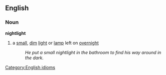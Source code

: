 ==English==
===Noun===
'''nightlight'''
#a [[small]], [[dim]] [[light]] or [[lamp]] left on [[overnight]]
#:''He put a small nightlight in the bathroom to find his way around in the dark.''
[[Category:English idioms]]